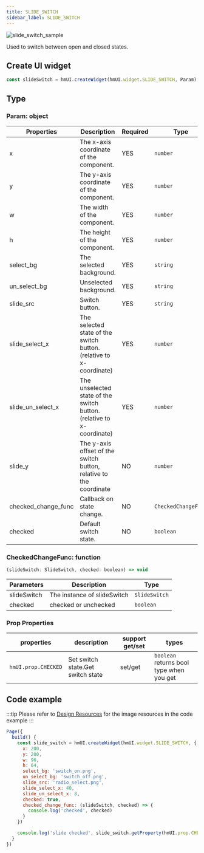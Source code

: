 ```yaml
---
title: SLIDE_SWITCH
sidebar_label: SLIDE_SWITCH
---
```


![slide_switch_sample](/img/api/slide_switch_sample.jpg)

Used to switch between open and closed states.

## Create UI widget

```js
const slideSwitch = hmUI.createWidget(hmUI.widget.SLIDE_SWITCH, Param)
```

## Type

### Param: object

| Properties          | Description                                                          | Required | Type                |
| ------------------- | -------------------------------------------------------------------- | -------- | ------------------- |
| x                   | The x-axis coordinate of the component.                              | YES      | `number`            |
| y                   | The y-axis coordinate of the component.                              | YES      | `number`            |
| w                   | The width of the component.                                          | YES      | `number`            |
| h                   | The height of the component.                                         | YES      | `number`            |
| select_bg           | The selected background.                                             | YES      | `string`            |
| un_select_bg        | Unselected background.                                               | YES      | `string`            |
| slide_src           | Switch button.                                                       | YES      | `string`            |
| slide_select_x      | The selected state of the switch button.(relative to x-coordinate)   | YES      | `number`            |
| slide_un_select_x   | The unselected state of the switch button.(relative to x-coordinate) | YES      | `number`            |
| slide_y             | The y-axis offset of the switch button, relative to the coordinate   | NO       | `number`            |
| checked_change_func | Callback on state change.                                            | NO       | `CheckedChangeFunc` |
| checked             | Default switch state.                                                | NO       | `boolean`           |

### CheckedChangeFunc: function

```js
(slideSwitch: SlideSwitch, checked: boolean) => void
```

| Parameters  | Description                 | Type          |
| ----------- | --------------------------- | ------------- |
| slideSwitch | The instance of slideSwitch | `SlideSwitch` |
| checked     | checked or unchecked        | `boolean`     |

### Prop Properties

| properties          | description                       | support get/set | types                                    |
| ------------------- | --------------------------------- | --------------- | ---------------------------------------- |
| `hmUI.prop.CHECKED` | Set switch state.Get switch state | set/get         | `boolean` returns bool type when you get |

## Code example

:::tip
Please refer to [Design Resources](../../../related-resources/design-resources.mdx) for the image resources in the code example
:::

```js
Page({
  build() {
    const slide_switch = hmUI.createWidget(hmUI.widget.SLIDE_SWITCH, {
      x: 200,
      y: 200,
      w: 96,
      h: 64,
      select_bg: 'switch_on.png',
      un_select_bg: 'switch_off.png',
      slide_src: 'radio_select.png',
      slide_select_x: 40,
      slide_un_select_x: 8,
      checked: true,
      checked_change_func: (slideSwitch, checked) => {
        console.log('checked', checked)
      }
    })

    console.log('slide checked', slide_switch.getProperty(hmUI.prop.CHECKED))
  }
})
```
